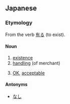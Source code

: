 ==Japanese==
{{ja-kanjitab|有}}

===Etymology===
From the verb [[有る]] (to exist).

====Noun====
{{rfc-level|Noun at L4+ not in L3 Ety section|lang=ja}}
{{ja-noun|k|hira=あり|rom=ari}}

# [[existence]]
# [[handle|handling]] (of merchant)
# {{colloquial|lang=ja}} [[OK]], [[acceptable]]

====Antonyms====
* [[なし]]